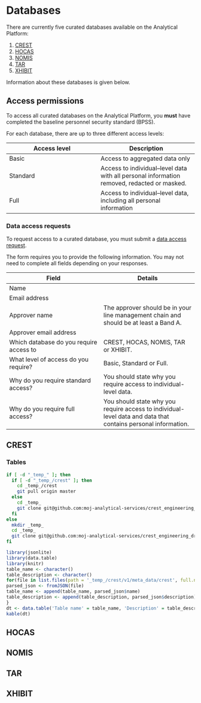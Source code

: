 # Databases

There are currently five curated databases available on the Analytical Platform:

1.  [CREST](#crest)
2.  [HOCAS](#hocas)
3.  [NOMIS](#nomis)
4.  [TAR](#tar)
5.  [XHIBIT](#xhibit)

Information about these databases is given below.

## Access permissions

To access all curated databases on the Analytical Platform, you __must__ have completed the baseline personnel security standard (BPSS).

For each database, there are up to three different access levels:


Access level    | Description
----------------|-----------------
Basic           | Access to aggregated data only
Standard        | Access to individual--level data with all personal information removed, redacted or masked.
Full            | Access to individual--level data, including all personal information

### Data access requests

To request access to a curated database, you must submit a [data access request](https://forms.office.com/Pages/ResponsePage.aspx?id=KEeHxuZx_kGp4S6MNndq2BOEgSXQX71KliRRhdF6GWNUN0RVNDFaSjFPTVg1Q1pJWE8yUjFaSVdVSSQlQCN0PWcu).

The form requires you to provide the following information. You may not need to complete all fields depending on your responses.

Field                                   | Details
----------------------------------------|----------------------------------------
Name                                    |
Email address                           |
Approver name                           | The approver should be in your line management chain and should be at least a Band A.
Approver email address                  |
Which database do you require access to | CREST, HOCAS, NOMIS, TAR or XHIBIT.
What level of access do you require?    | Basic, Standard or Full.
Why do you require standard access?     | You should state why you require access to individual-level data.
Why do you require full access?         | You should state why you require access to individual-level data and data that contains personal information.


## CREST{#crest}

### Tables

```bash
if [ -d "_temp_" ]; then
  if [ -d "_temp_/crest" ]; then
    cd _temp_/crest
    git pull origin master
  else
    cd _temp_
    git clone git@github.com:moj-analytical-services/crest_engineering_draft.git crest
  fi
else
  mkdir _temp_
  cd _temp_
  git clone git@github.com:moj-analytical-services/crest_engineering_draft.git crest
fi
```

```r
library(jsonlite)
library(data.table)
library(knitr)
table_name <- character()
table_description <- character()
for(file in list.files(path = '_temp_/crest/v1/meta_data/crest', full.names = TRUE)){
parsed_json <- fromJSON(file)
table_name <- append(table_name, parsed_json$name)
table_description <- append(table_description, parsed_json$description)
}
dt <- data.table('Table name' = table_name, 'Description' = table_description)
kable(dt)
```

## HOCAS{#hocas}

## NOMIS{#nomis}

## TAR{#tar}

## XHIBIT{#xhibit}
